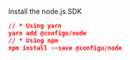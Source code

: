 Install the node.js SDK

```json
// * Using yarn
yarn add @configu/node
// * Using npm
npm install --save @configu/node
```
